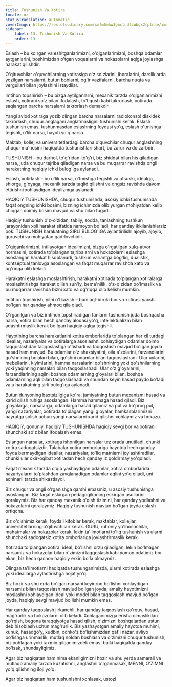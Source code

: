 ```yaml
---
title: Tushunish Va Xotira
locale: uz
statusTranslation: automatic
coverImage: https://res.cloudinary.com/xmfm6mhw3gwctndtcubgx2rptnae/image/upload/v1740337243/small_cover_educacion_fundamental_a051170f1c.webp
sidebar:
    label: 13. Tushunish Va Xotira
    order: 13
---
```

Eslash – bu ko'rgan va eshitganlarimizni, o'qiganlarimizni, boshqa odamlar aytganlarini, boshimizdan o'tgan voqealarni va hokazolarni aqlga joylashga harakat qilishdir.

O'qituvchilar o'quvchilarning xotirasiga o'z so'zlarini, iboralarini, darsliklarda yozilgan narsalarni, butun boblarni, og'ir vazifalarni, barcha nuqta va vergullari bilan joylashini istaydilar.

Imtihon topshirish – bu bizga aytilganlarni, mexanik tarzda o'qiganlarimizni eslash, xotirani so'z bilan ifodalash, to'tiqush kabi takrorlash, xotirada saqlangan barcha narsalarni takrorlash demakdir.

Yangi avlod xotiraga yozib olingan barcha narsalarni radiokonsol diskidek takrorlash, chuqur anglagani anglatmasligini tushunishi kerak. Eslash tushunish emas, tushunmasdan eslashning foydasi yo'q, eslash o'tmishga tegishli, o'lik narsa, hayoti yo'q narsa.

Maktab, kollej va universitetlardagi barcha o'quvchilar chuqur anglashning chuqur ma'nosini haqiqatda tushunishlari shart, bu zarur va dolzarbdir.

TUSHUNISH – bu darhol, to'g'ridan-to'g'ri, biz shiddat bilan his qiladigan narsa, juda chuqur tajriba qiladigan narsa va bu muqarrar ravishda ongli harakatning haqiqiy ichki bulog'iga aylanadi.

Eslash, xotirlash – bu o'lik narsa, o'tmishga tegishli va afsuski, idealga, shiorga, g'oyaga, mexanik tarzda taqlid qilishni va ongsiz ravishda davom ettirishni xohlaydigan idealizmga aylanadi.

HAQIQIY TUSHUNISHDA, chuqur tushunishda, asosiy ichki tushunishda faqat ongning ichki bosimi, bizning ichimizda olib yurgan mohiyatdan kelib chiqqan doimiy bosim mavjud va shu bilan tugadi.

Haqiqiy tushunish o'z-o'zidan, tabiiy, sodda, tanlashning tushkun jarayonidan xoli harakat sifatida namoyon bo'ladi; har qanday ikkilanishlarsiz pok. TUSHUNISH harakatning SIRLI BULOG'IGA aylantirilishi ajoyib, ajoyib, quruvchi va mohiyatan qadrlovchidir.

O'qiganlarimizni, intilayotgan idealimizni, bizga o'rgatilgan xulq-atvor normasini, xotirada to'plangan tajribalarni va hokazolarni eslashga asoslangan harakat hisoblanadi, tushkun variantga bog'liq, dualistik, kontseptual tanlovga asoslangan va faqat muqarrar ravishda xato va og'riqqa olib keladi.

Harakatni eslashga moslashtirish, harakatni xotirada to'plangan xotiralarga moslashtirishga harakat qilish sun'iy, bema'nilik, o'z-o'zidan bo'lmaslik va bu muqarrar ravishda bizni xato va og'riqqa olib kelishi mumkin.

Imtihon topshirish, yilni o'tkazish – buni aql-idroki bor va xotirasi yaxshi bo'lgan har qanday ahmoq qila oladi.

O'rganilgan va biz imtihon topshiradigan fanlarni tushunish juda boshqacha narsa, xotira bilan hech qanday aloqasi yo'q, intellektualizm bilan adashtirmaslik kerak bo'lgan haqiqiy aqlga tegishli.

Hayotining barcha harakatlarini xotira omborlarida to'plangan har xil turdagi ideallar, nazariyalar va xotiralarga asoslashni xohlaydigan odamlar doimo taqqoslashdan taqqoslashga o'tishadi va taqqoslash mavjud bo'lgan joyda hasad ham mavjud. Bu odamlar o'z shaxsiyatini, oila a'zolarini, farzandlarini qo'shnining bolalari bilan, qo'shni odamlar bilan taqqoslashadi. Ular uylarini, mebellarini, kiyimlarini, hamma narsalarini qo'shnining yoki qo'shnilarning yoki yaqinning narsalari bilan taqqoslashadi. Ular o'z g'oyalarini, farzandlarining aqlini boshqa odamlarning g'oyalari bilan, boshqa odamlarning aqli bilan taqqoslashadi va shundan keyin hasad paydo bo'ladi va u harakatning sirli bulog'iga aylanadi.

Butun dunyoning baxtsizligiga ko'ra, jamiyatning butun mexanizmi hasad va xarid qilish ruhiga asoslangan. Hamma hammaga hasad qiladi. Biz g'oyalarga, narsalarga, odamlarga hasad qilamiz va pul va ko'proq pul, yangi nazariyalar, xotirada to'plagan yangi g'oyalar, hamkasblarimizni hayratga solish uchun yangi narsalarni xarid qilishni xohlaymiz va hokazo.

HAQIQIY, qonuniy, haqiqiy TUSHUNISHDA haqiqiy sevgi bor va xotirani shunchaki so'z bilan ifodalash emas.

Eslangan narsalar, xotiraga ishonilgan narsalar tez orada unutiladi, chunki xotira sadoqatsizdir. Talabalar xotira omborlariga hayotda hech qanday foyda bermaydigan ideallar, nazariyalar, to'liq matnlarni joylashtiradilar, chunki ular oxir-oqibat xotiradan hech qanday iz qoldirmay yo'qoladi.

Faqat mexanik tarzda o'qib yashaydigan odamlar, xotira omborlarida nazariyalarni to'plashdan zavqlanadigan odamlar aqlini yo'q qiladi, uni achinarli tarzda shikastlaydi.

Biz chuqur va ongli o'rganishga qarshi emasmiz, u asosiy tushunishga asoslangan. Biz faqat eskirgan pedagogikaning eskirgan usullarini qoralaymiz. Biz har qanday mexanik o'qish tizimini, har qanday yodlashni va hokazolarni qoralaymiz. Haqiqiy tushunish mavjud bo'lgan joyda eslash ortiqcha.

Biz o'qishimiz kerak, foydali kitoblar kerak, maktablar, kollejlar, universitetlarning o'qituvchilari kerak. GURU, ruhoniy yo'lboshchilar, mahatmalar va hokazolar kerak, lekin ta'limotlarni to'liq tushunish va ularni shunchaki sadoqatsiz xotira omborlariga joylashtirmaslik kerak.

Xotirada to'plangan xotira, ideal, bo'lishni orzu qiladigan, lekin bo'lmagan narsamiz va hokazolar bilan o'zimizni taqqoslash kabi yomon odatimiz bor ekan, biz hech qachon haqiqiy erkin bo'la olmaymiz.

Olingan ta'limotlarni haqiqatda tushunganimizda, ularni xotirada eslashga yoki ideallarga aylantirishga hojat yo'q.

Biz hozir va shu erda bo'lgan narsani keyinroq bo'lishni xohlaydigan narsamiz bilan taqqoslash mavjud bo'lgan joyda, amaliy hayotimizni moslashni xohlaydigan ideal yoki model bilan taqqoslash mavjud bo'lgan joyda, haqiqiy sevgi mavjud bo'lishi mumkin emas.

Har qanday taqqoslash jirkanchli, har qanday taqqoslash qo'rquv, hasad, mag'rurlik va hokazolarni olib keladi. Xohlaganimizga erisha olmaslikdan qo'rqish, begona taraqqiyotga hasad qilish, o'zimizni boshqalardan ustun deb hisoblash uchun mag'rurlik. Biz yashayotgan amaliy hayotda muhimi, xunuk, hasadgo'y, xudbin, ochko'z bo'lishimizdan qat'i nazar, avliyo bo'lishga urinmaslik, mutlaq noldan boshlash va o'zimizni chuqur tushunish, biz xohlagan yoki taxmin qilganimizdek emas, balki haqiqatda qanday bo'lsak, shundayligimiz.

Agar biz haqiqatan ham nima ekanligimizni hozir va shu yerda samarali va mutlaqo amaliy tarzda kuzatishni, anglashni o'rganmasak, MENNI, O'ZIMNI yo'q qilishning iloji yo'q.

Agar biz haqiqatan ham tushunishni xohlasak, ustozi

